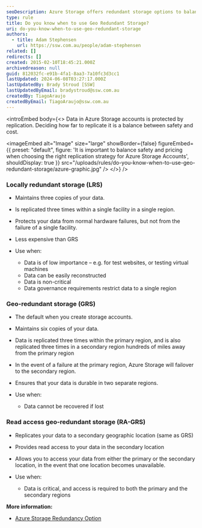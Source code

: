 ```yaml
---
seoDescription: Azure Storage offers redundant storage options to balance safety and cost. Choose between Locally Redundant Storage (LRS), Geo-Redundant Storage (GRS), or Read Access Geo-Redundant Storage (RA-GRS) based on data importance, recovery requirements, and governance needs.
type: rule
title: Do you know when to use Geo Redundant Storage?
uri: do-you-know-when-to-use-geo-redundant-storage
authors:
  - title: Adam Stephensen
    url: https://ssw.com.au/people/adam-stephensen
related: []
redirects: []
created: 2015-02-10T18:45:21.000Z
archivedreason: null
guid: 812032fc-e91b-4fa1-8aa3-7a10fc3d3cc1
lastUpdated: 2024-06-08T03:27:17.000Z
lastUpdatedBy: Brady Stroud [SSW]
lastUpdatedByEmail: bradystroud@ssw.com.au
createdBy: TiagoAraujo
createdByEmail: TiagoAraujo@ssw.com.au
---
```


<introEmbed
  body={<>
Data in Azure Storage accounts is protected by replication. Deciding how far to replicate it is a balance between safety and cost.


<imageEmbed
  alt="Image"
  size="large"
  showBorder={false}
  figureEmbed={{
    preset: "default",
    figure: 'It is important to balance safety and pricing when choosing the right replication strategy for Azure Storage Accounts',
    shouldDisplay: true
  }}
  src="/uploads/rules/do-you-know-when-to-use-geo-redundant-storage/azure-graphic.jpg"
/>
  </>}
/>
### Locally redundant storage (LRS)

* Maintains three copies of your data.
* Is replicated three times within a single facility in a single region.
* Protects your data from normal hardware failures, but not from the failure of a single facility.
* Less expensive than GRS
* Use when:

  * Data is of low importance – e.g. for test websites, or testing virtual machines
  * Data can be easily reconstructed
  * Data is non-critical
  * Data governance requirements restrict data to a single region

### Geo-redundant storage (GRS)

* The default when you create storage accounts.
* Maintains six copies of your data.
* Data is replicated three times within the primary region, and is also replicated three times in a secondary region hundreds of miles away from the primary region
* In the event of a failure at the primary region, Azure Storage will failover to the secondary region.
* Ensures that your data is durable in two separate regions.
* Use when:

  * Data cannot be recovered if lost

### Read access geo-redundant storage (RA-GRS)

* Replicates your data to a secondary geographic location (same as GRS)
* Provides read access to your data in the secondary location
* Allows you to access your data from either the primary or the secondary location, in the event that one location becomes unavailable.
* Use when:

  * Data is critical, and access is required to both the primary and the secondary regions

**More information:**

* [Azure Storage Redundancy Option](https://learn.microsoft.com/en-us/azure/storage/common/storage-redundancy?WT.mc_id=DP-MVP-33518)
